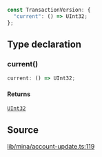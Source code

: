 ```ts
const TransactionVersion: {
  "current": () => UInt32;
};
```

## Type declaration

### current()

```ts
current: () => UInt32;
```

#### Returns

[`UInt32`](../classes/UInt32.mdx)

## Source

[lib/mina/account-update.ts:119](https://github.com/o1-labs/o1js/blob/1ed4125b454628ef1e3e4d32dd416718a59702b8/src/lib/mina/account-update.ts#L119)
